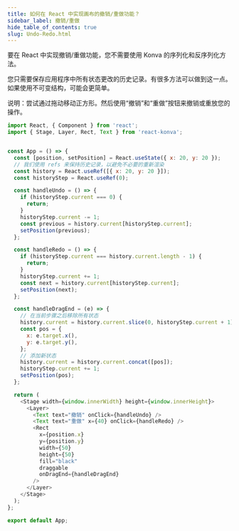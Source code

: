 ```yaml
---
title: 如何在 React 中实现画布的撤销/重做功能？
sidebar_label: 撤销/重做
hide_table_of_contents: true
slug: Undo-Redo.html
---
```


要在 React 中实现撤销/重做功能，您不需要使用 Konva 的序列化和反序列化方法。

您只需要保存应用程序中所有状态更改的历史记录。有很多方法可以做到这一点。如果使用不可变结构，可能会更简单。

说明：尝试通过拖动移动正方形。然后使用“撤销”和“重做”按钮来撤销或重放您的操作。

```js live react
import React, { Component } from 'react';
import { Stage, Layer, Rect, Text } from 'react-konva';


const App = () => {
  const [position, setPosition] = React.useState({ x: 20, y: 20 });
  // 我们使用 refs 来保持历史记录，以避免不必要的重新渲染
  const history = React.useRef([{ x: 20, y: 20 }]);
  const historyStep = React.useRef(0);

  const handleUndo = () => {
    if (historyStep.current === 0) {
      return;
    }
    historyStep.current -= 1;
    const previous = history.current[historyStep.current];
    setPosition(previous);
  };

  const handleRedo = () => {
    if (historyStep.current === history.current.length - 1) {
      return;
    }
    historyStep.current += 1;
    const next = history.current[historyStep.current];
    setPosition(next);
  };

  const handleDragEnd = (e) => {
    // 在当前步骤之后移除所有状态
    history.current = history.current.slice(0, historyStep.current + 1);
    const pos = {
      x: e.target.x(),
      y: e.target.y(),
    };
    // 添加新状态
    history.current = history.current.concat([pos]);
    historyStep.current += 1;
    setPosition(pos);
  };

  return (
    <Stage width={window.innerWidth} height={window.innerHeight}>
      <Layer>
        <Text text="撤销" onClick={handleUndo} />
        <Text text="重做" x={40} onClick={handleRedo} />
        <Rect
          x={position.x}
          y={position.y}
          width={50}
          height={50}
          fill="black"
          draggable
          onDragEnd={handleDragEnd}
        />
      </Layer>
    </Stage>
  );
};

export default App;
```